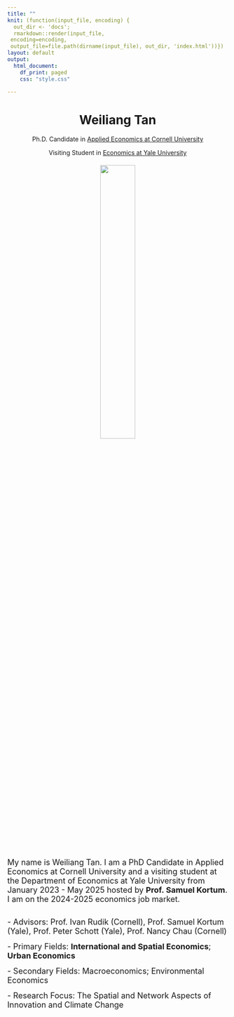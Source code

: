 ---
title: ""
knit: (function(input_file, encoding) {
  out_dir <- 'docs';
  rmarkdown::render(input_file,
 encoding=encoding,
 output_file=file.path(dirname(input_file), out_dir, 'index.html'))})
layout: default
output:
  html_document:
    df_print: paged
    css: "style.css"

---

<center> <h1>Weiliang Tan</h1> </center>

<center>
Ph.D. Candidate in [Applied Economics at Cornell University](https://dyson.cornell.edu/)

Visiting Student in [Economics at Yale University](https://economics.yale.edu/)
</center>

</div>
<div style="margin-bottom:20px;">
</div>

<center>
<img src="photo_of_me.jpg" style="width:40%"> 
<!--border:5px solid; border-color:black"> -->
</center>

</div>
<div style="margin-bottom:20px;">
</div>

<left>
<span style="font-size:18px"> My name is Weiliang Tan. I am a PhD Candidate in Applied Economics at Cornell University and a visiting student at the Department of Economics at Yale University from January 2023 - May 2025 hosted by **Prof. Samuel Kortum**. 
I am on the 2024-2025 economics job market.

<br>
<span style="font-size:18px">- Advisors: Prof. Ivan Rudik (Cornell), Prof. Samuel Kortum (Yale), Prof. Peter Schott (Yale), Prof. Nancy Chau (Cornell)

<span style="font-size:18px">- Primary Fields: **International and Spatial Economics**; **Urban Economics**</span>

<span style="font-size:18px">- Secondary Fields: Macroeconomics; Environmental Economics

<span style="font-size:18px">- Research Focus: The Spatial and Network Aspects of Innovation and Climate Change
   
</center>

</div>
<div style="margin-bottom:20px;">
</div>
